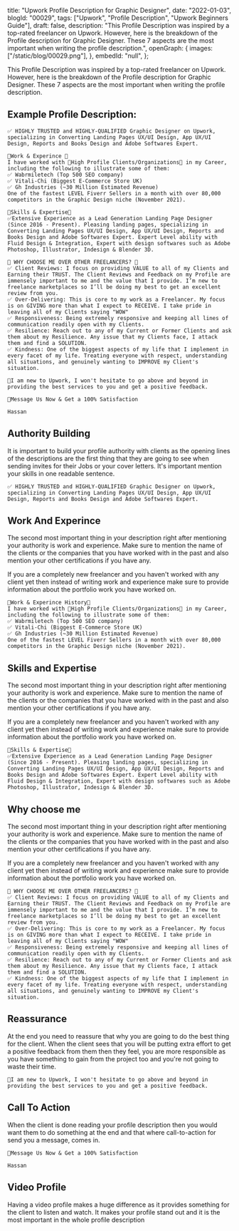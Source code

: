  title: "Upwork Profile Description for Graphic Designer",
 date: "2022-01-03",
 blogId: "00029",
 tags: ["Upwork", "Profile Description", "Upwork Beginners Guide"],
 draft: false,
 description:
  "This Profile Description was inspired by a top-rated freelancer on Upwork. However, here is the breakdown of the Profile description for Graphic Designer. These 7 aspects are the most important when writing the profile description.",
 openGraph: {
  images: ["/static/blog/00029.png"],
 },
 embedId: "null",
};

<BlogHeader metadata={metadata} />

This Profile Description was inspired by a top-rated freelancer on Upwork. However, here is the breakdown of the Profile description for Graphic Designer. These 7 aspects are the most important when writing the profile description.

## Example Profile Description:

```
✅ HIGHLY TRUSTED and HIGHLY-QUALIFIED Graphic Designer on Upwork, specializing in Converting Landing Pages UX/UI Design, App UX/UI Design, Reports and Books Design and Adobe Softwares Expert.

🌟Work & Experince 🌟
I have worked with 🌟High Profile Clients/Organizations🌟 in my Career, including the following to illustrate some of them:
✅ Wabrmiletech (Top 500 SEO company)
✅ Vitali-Chi (Biggest E-Commerce Store UK)
✅ Gh Industries (~30 Million Estimated Revenue)
One of the fastest LEVEL Fiverr Sellers in a month with over 80,000 competitors in the Graphic Design niche (November 2021).

🌟Skills & Expertise🌟
✅Extensive Experience as a Lead Generation Landing Page Designer (Since 2016 - Present). Pleasing landing pages, specializing in Converting Landing Pages UX/UI Design, App UX/UI Design, Reports and Books Design and Adobe Softwares Expert. Expert Level ability with Fluid Design & Integration, Expert with design softwares such as Adobe Photoshop, Illustrator, Indesign & Blender 3D.

🌟 WHY CHOOSE ME OVER OTHER FREELANCERS? 🌟
✅ Client Reviews: I focus on providing VALUE to all of my Clients and Earning their TRUST. The Client Reviews and Feedback on my Profile are immensely important to me and the value that I provide. I’m new to freelance marketplaces so I’ll be doing my best to get an excellent review from you.
✅ Over-Delivering: This is core to my work as a Freelancer. My focus is on GIVING more than what I expect to RECEIVE. I take pride in leaving all of my Clients saying "WOW"
✅ Responsiveness: Being extremely responsive and keeping all lines of communication readily open with my Clients.
✅ Resilience: Reach out to any of my Current or Former Clients and ask them about my Resilience. Any issue that my Clients face, I attack them and find a SOLUTION.
✅ Kindness: One of the biggest aspects of my life that I implement in every facet of my life. Treating everyone with respect, understanding all situations, and genuinely wanting to IMPROVE my Client's situation.

🎯I am new to Upwork, I won't hesitate to go above and beyond in providing the best services to you and get a positive feedback.

💌Message Us Now & Get a 100% Satisfaction

Hassan
```

## Authority Building

It is important to build your profile authority with clients as the opening lines of the descriptions are the first thing that they are going to see when sending invites for their Jobs or your cover letters. It's important mention your skills in one readable sentence.

```
✅ HIGHLY TRUSTED and HIGHLY-QUALIFIED Graphic Designer on Upwork, specializing in Converting Landing Pages UX/UI Design, App UX/UI Design, Reports and Books Design and Adobe Softwares Expert.
```

## Work And Experince

The second most important thing in your description right after mentioning your authority is work and experience. Make sure to mention the name of the clients or the companies that you have worked with in the past and also mention your other certifications if you have any.

If you are a completely new freelancer and you haven't worked with any client yet then instead of writing work and experience make sure to provide information about the portfolio work you have worked on.

```
🌟Work & Experince History🌟
I have worked with 🌟High Profile Clients/Organizations🌟 in my Career, including the following to illustrate some of them:
✅ Wabrmiletech (Top 500 SEO company)
✅ Vitali-Chi (Biggest E-Commerce Store UK)
✅ Gh Industries (~30 Million Estimated Revenue)
One of the fastest LEVEL Fiverr Sellers in a month with over 80,000 competitors in the Graphic Design niche (November 2021).

```

## Skills and Expertise

The second most important thing in your description right after mentioning your authority is work and experience. Make sure to mention the name of the clients or the companies that you have worked with in the past and also mention your other certifications if you have any.

If you are a completely new freelancer and you haven't worked with any client yet then instead of writing work and experience make sure to provide information about the portfolio work you have worked on.

```
🌟Skills & Expertise🌟
✅Extensive Experience as a Lead Generation Landing Page Designer (Since 2016 - Present). Pleasing landing pages, specializing in Converting Landing Pages UX/UI Design, App UX/UI Design, Reports and Books Design and Adobe Softwares Expert. Expert Level ability with Fluid Design & Integration, Expert with design softwares such as Adobe Photoshop, Illustrator, Indesign & Blender 3D.

```

## Why choose me

The second most important thing in your description right after mentioning your authority is work and experience. Make sure to mention the name of the clients or the companies that you have worked with in the past and also mention your other certifications if you have any.

If you are a completely new freelancer and you haven't worked with any client yet then instead of writing work and experience make sure to provide information about the portfolio work you have worked on.

```
🌟 WHY CHOOSE ME OVER OTHER FREELANCERS? 🌟
✅ Client Reviews: I focus on providing VALUE to all of my Clients and Earning their TRUST. The Client Reviews and Feedback on my Profile are immensely important to me and the value that I provide. I’m new to freelance marketplaces so I’ll be doing my best to get an excellent review from you.
✅ Over-Delivering: This is core to my work as a Freelancer. My focus is on GIVING more than what I expect to RECEIVE. I take pride in leaving all of my Clients saying "WOW"
✅ Responsiveness: Being extremely responsive and keeping all lines of communication readily open with my Clients.
✅ Resilience: Reach out to any of my Current or Former Clients and ask them about my Resilience. Any issue that my Clients face, I attack them and find a SOLUTION.
✅ Kindness: One of the biggest aspects of my life that I implement in every facet of my life. Treating everyone with respect, understanding all situations, and genuinely wanting to IMPROVE my Client's situation.

```

## Reassurance

At the end you need to reassure that why you are going to do the best thing for the client. When the client sees that you will be putting extra effort to get a positive feedback from them then they feel, you are more responsible as you have something to gain from the project too and you're not going to waste their time.

```
🎯I am new to Upwork, I won't hesitate to go above and beyond in providing the best services to you and get a positive feedback.
```

## Call To Action

When the client is done reading your profile description then you would want them to do something at the end and that where call-to-action for send you a message, comes in.

```
💌Message Us Now & Get a 100% Satisfaction

Hassan
```

## Video Profile

Having a video profile makes a huge difference as it provides something for the client to listen and watch. It makes your profile stand out and it is the most important in the whole profile description

<GiscusComments />

